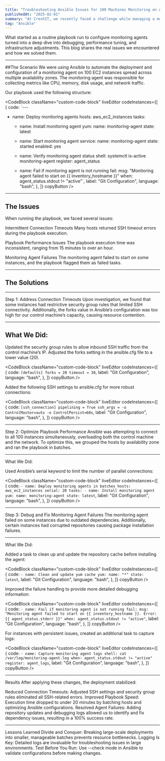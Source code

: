 ---
title: "Troubleshooting Ansible Issues for 100 Machines Monitoring on AWS"
publishedAt: "2025-02-01"
summary: "At CreshIT, we recently faced a challenge while managing a monitoring setup for 100 EC2 instances on AWS using Ansible."
tag: "Ansible"
---

What started as a routine playbook run to configure monitoring agents turned into a deep dive into debugging, performance tuning, and infrastructure adjustments. This blog shares the real issues we encountered and how we solved them.

---
##The Scenario
We were using Ansible to automate the deployment and configuration of a monitoring agent on 100 EC2 instances spread across multiple availability zones. The monitoring agent was responsible for collecting metrics like CPU, memory, disk usage, and network traffic.

Our playbook used the following structure:

<CodeBlock
    className="custom-code-block"
    liveEditor
    codeInstances={[
        {
            code: `---
- name: Deploy monitoring agents
  hosts: aws_ec2_instances
  tasks:
    - name: Install monitoring agent
      yum:
        name: monitoring-agent
        state: latest

    - name: Start monitoring agent
      service:
        name: monitoring-agent
        state: started
        enabled: yes

    - name: Verify monitoring agent status
      shell: systemctl is-active monitoring-agent
      register: agent_status

    - name: Fail if monitoring agent is not running
      fail:
        msg: "Monitoring agent failed to start on {{ inventory_hostname }}"
      when: agent_status.stdout != "active"`,
            label: "Git Configuration",
            language: "bash",
        },
    ]}
    copyButton
/>



---
## The Issues

When running the playbook, we faced several issues:

Intermittent Connection Timeouts
Many hosts returned SSH timeout errors during the playbook execution.

Playbook Performance Issues
The playbook execution time was inconsistent, ranging from 15 minutes to over an hour.

Monitoring Agent Failures
The monitoring agent failed to start on some instances, and the playbook flagged them as failed tasks.


---
## The Solutions

---
Step 1: Address Connection Timeouts
Upon investigation, we found that some instances had restrictive security group rules that limited SSH connectivity. Additionally, the forks value in Ansible’s configuration was too high for our control machine’s capacity, causing resource contention.

---
## What We Did:

Updated the security group rules to allow inbound SSH traffic from the control machine’s IP.
Adjusted the forks setting in the ansible.cfg file to a lower value (20).

<CodeBlock
    className="custom-code-block"
    liveEditor
    codeInstances={[
        {
            code: `[defaults]
forks = 20
timeout = 30`,
            label: "Git Configuration",
            language: "bash",
        },
    ]}
    copyButton
/>

Added the following SSH settings to ansible.cfg for more robust connections:

<CodeBlock
    className="custom-code-block"
    liveEditor
    codeInstances={[
        {
            code: `[ssh_connection]
pipelining = True
ssh_args = -o ControlMaster=auto -o ControlPersist=60s`,
            label: "Git Configuration",
            language: "bash",
        },
    ]}
    copyButton
/>

---
Step 2: Optimize Playbook Performance
Ansible was attempting to connect to all 100 instances simultaneously, overloading both the control machine and the network. To optimize this, we grouped the hosts by availability zone and ran the playbook in batches.

---
What We Did:

Used Ansible’s serial keyword to limit the number of parallel connections:

<CodeBlock
    className="custom-code-block"
    liveEditor
    codeInstances={[
        {
            code: `- name: Deploy monitoring agents in batches
  hosts: aws_ec2_instances
  serial: 20
  tasks:
    - name: Install monitoring agent
      yum:
        name: monitoring-agent
        state: latest`,
            label: "Git Configuration",
            language: "bash",
        },
    ]}
    copyButton
/>

---
Step 3: Debug and Fix Monitoring Agent Failures
The monitoring agent failed on some instances due to outdated dependencies. Additionally, certain instances had corrupted repositories causing package installation failures.

---
What We Did:

Added a task to clean up and update the repository cache before installing the agent:

<CodeBlock
    className="custom-code-block"
    liveEditor
    codeInstances={[
        {
            code: `- name: Clean and update yum cache
  yum:
    name: "*"
    state: latest`,
            label: "Git Configuration",
            language: "bash",
        },
    ]}
    copyButton
/>

Improved the failure handling to provide more detailed debugging information:

<CodeBlock
    className="custom-code-block"
    liveEditor
    codeInstances={[
        {
            code: `- name: Fail if monitoring agent is not running
  fail:
    msg: "Monitoring agent failed to start on {{ inventory_hostname }}. Error: {{ agent_status.stderr }}"
  when: agent_status.stdout != "active"`,
            label: "Git Configuration",
            language: "bash",
        },
    ]}
    copyButton
/>

For instances with persistent issues, created an additional task to capture logs:

<CodeBlock
    className="custom-code-block"
    liveEditor
    codeInstances={[
        {
            code: `- name: Capture monitoring agent logs
  shell: cat /var/log/monitoring-agent.log
  when: agent_status.stdout != "active"
  register: agent_logs`,
            label: "Git Configuration",
            language: "bash",
        },
    ]}
    copyButton
/>

---
Results
After applying these changes, the deployment stabilized:

Reduced Connection Timeouts: Adjusted SSH settings and security group rules eliminated all SSH-related errors.
Improved Playbook Speed: Execution time dropped to under 20 minutes by batching hosts and optimizing Ansible configurations.
Resolved Agent Failures: Adding repository updates and debugging logs allowed us to identify and fix dependency issues, resulting in a 100% success rate.

---
Lessons Learned
Divide and Conquer: Breaking large-scale deployments into smaller, manageable batches prevents resource bottlenecks.
Logging Is Key: Detailed logs are invaluable for troubleshooting issues in large environments.
Test Before You Run: Use --check mode in Ansible to validate configurations before making changes.